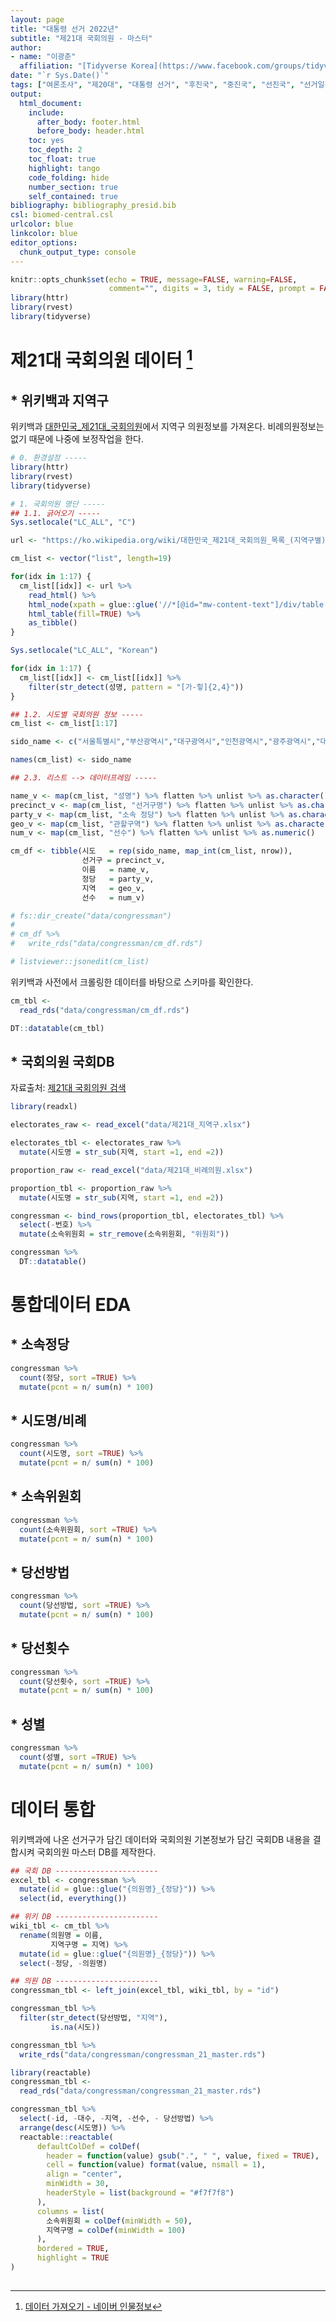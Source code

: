 ```yaml
---
layout: page
title: "대통령 선거 2022년"
subtitle: "제21대 국회의원 - 마스터"
author:
- name: "이광춘"
  affiliation: "[Tidyverse Korea](https://www.facebook.com/groups/tidyverse/)"
date: "`r Sys.Date()`"
tags: ["여론조사", "제20대", "대통령 선거", "후진국", "중진국", "선진국", "선거일정", "경선", "선거통계", "중앙선거여론조사", "2030", "국회의원", "제21대", "SNS"]
output:
  html_document: 
    include:
      after_body: footer.html
      before_body: header.html
    toc: yes
    toc_depth: 2
    toc_float: true
    highlight: tango
    code_folding: hide
    number_section: true
    self_contained: true
bibliography: bibliography_presid.bib
csl: biomed-central.csl
urlcolor: blue
linkcolor: blue
editor_options: 
  chunk_output_type: console
---
```


```r
knitr::opts_chunk$set(echo = TRUE, message=FALSE, warning=FALSE,
                      comment="", digits = 3, tidy = FALSE, prompt = FALSE, fig.align = 'center')
library(httr)
library(rvest)
library(tidyverse)
```

# 제21대 국회의원 데이터 [^previous-crawling] {#congressman-data}

[^previous-crawling]: [데이터 가져오기 - 네이버 인물정보](https://statkclee.github.io/ingest-data/naver-people-info.html)

## * 위키백과 지역구 {#congressman-data-21}

위키백과 [대한민국_제21대_국회의원](https://ko.wikipedia.org/wiki/대한민국_제21대_국회의원_목록_(지역구별))에서 지역구 의원정보를 가져온다. 비례의원정보는 없기 때문에 나중에 보정작업을 한다.

```r
# 0. 환경설정 -----
library(httr)
library(rvest)
library(tidyverse)

# 1. 국회의원 명단 -----
## 1.1. 긁어오기 -----
Sys.setlocale("LC_ALL", "C")

url <- "https://ko.wikipedia.org/wiki/대한민국_제21대_국회의원_목록_(지역구별)"

cm_list <- vector("list", length=19)

for(idx in 1:17) {
  cm_list[[idx]] <- url %>% 
    read_html() %>% 
    html_node(xpath = glue::glue('//*[@id="mw-content-text"]/div/table[{idx+1}]')) %>% 
    html_table(fill=TRUE) %>% 
    as_tibble()
}

Sys.setlocale("LC_ALL", "Korean")

for(idx in 1:17) {
  cm_list[[idx]] <- cm_list[[idx]] %>% 
    filter(str_detect(성명, pattern = "[가-힣]{2,4}"))
}

## 1.2. 시도별 국회의원 정보 -----
cm_list <- cm_list[1:17] 

sido_name <- c("서울특별시","부산광역시","대구광역시","인천광역시","광주광역시","대전광역시","울산광역시","세종특별자치시","경기도","강원도","충청북도","충청남도","전라북도","전라남도","경상북도","경상남도", "제주특별자치도")

names(cm_list) <- sido_name

## 2.3. 리스트 --> 데이터프레임 -----

name_v <- map(cm_list, "성명") %>% flatten %>% unlist %>% as.character()
precinct_v <- map(cm_list, "선거구명") %>% flatten %>% unlist %>% as.character()
party_v <- map(cm_list, "소속 정당") %>% flatten %>% unlist %>% as.character()
geo_v <- map(cm_list, "관할구역") %>% flatten %>% unlist %>% as.character()
num_v <- map(cm_list, "선수") %>% flatten %>% unlist %>% as.numeric()

cm_df <- tibble(시도   = rep(sido_name, map_int(cm_list, nrow)),
                선거구 = precinct_v,
                이름   = name_v, 
                정당   = party_v,
                지역   = geo_v,
                선수   = num_v)

# fs::dir_create("data/congressman")
# 
# cm_df %>%
#   write_rds("data/congressman/cm_df.rds")

# listviewer::jsonedit(cm_list)

```

위키백과 사전에서 크롤링한 데이터를 바탕으로 스키마를 확인한다.

```r
cm_tbl <- 
  read_rds("data/congressman/cm_df.rds")

DT::datatable(cm_tbl)
```

## * 국회의원 국회DB {#congressman-data-21-DB}

자료출처: [제21대 국회의원 검색](https://open.assembly.go.kr/portal/assm/search/memberSchPage.do)

```r
library(readxl)

electorates_raw <- read_excel("data/제21대_지역구.xlsx")

electorates_tbl <- electorates_raw %>% 
  mutate(시도명 = str_sub(지역, start =1, end =2))

proportion_raw <- read_excel("data/제21대_비례의원.xlsx")

proportion_tbl <- proportion_raw %>% 
  mutate(시도명 = str_sub(지역, start =1, end =2))

congressman <- bind_rows(proportion_tbl, electorates_tbl) %>% 
  select(-번호) %>% 
  mutate(소속위원회 = str_remove(소속위원회, "위원회"))

congressman %>% 
  DT::datatable()
```

# 통합데이터 EDA {#congressman-data-21-DB-fusion}

## * 소속정당 {#congressman-data-21-DB-fusion-party}

```r
congressman %>% 
  count(정당, sort =TRUE) %>% 
  mutate(pcnt = n/ sum(n) * 100)
```

## * 시도명/비례 {#congressman-data-21-DB-fusion-local}

```r
congressman %>% 
  count(시도명, sort =TRUE) %>% 
  mutate(pcnt = n/ sum(n) * 100)
```

## * 소속위원회 {#congressman-data-21-DB-fusion-committee}

```r
congressman %>% 
  count(소속위원회, sort =TRUE) %>% 
  mutate(pcnt = n/ sum(n) * 100)
```

## * 당선방법 {#congressman-data-21-DB-proportion}

```r
congressman %>% 
  count(당선방법, sort =TRUE) %>% 
  mutate(pcnt = n/ sum(n) * 100)
```

## * 당선횟수 {#congressman-data-21-DB-counts}

```r
congressman %>% 
  count(당선횟수, sort =TRUE) %>% 
  mutate(pcnt = n/ sum(n) * 100)
```

## * 성별 {#congressman-data-21-DB-sex}

```r
congressman %>% 
  count(성별, sort =TRUE) %>% 
  mutate(pcnt = n/ sum(n) * 100)
```

# 데이터 통합 {#congressman-data-21-DB-go}

위키백과에 나온 선거구가 담긴 데이터와 국회의원 기본정보가 담긴 국회DB 내용을 결합시켜 국회의원 마스터 DB를 제작한다.

```r
## 국회 DB -----------------------
excel_tbl <- congressman %>% 
  mutate(id = glue::glue("{의원명}_{정당}")) %>% 
  select(id, everything())

## 위키 DB -----------------------
wiki_tbl <- cm_tbl %>% 
  rename(의원명 = 이름,
         지역구명 = 지역) %>% 
  mutate(id = glue::glue("{의원명}_{정당}")) %>% 
  select(-정당, -의원명)

## 의원 DB -----------------------
congressman_tbl <- left_join(excel_tbl, wiki_tbl, by = "id")

congressman_tbl %>% 
  filter(str_detect(당선방법, "지역"),
         is.na(시도))

congressman_tbl %>% 
  write_rds("data/congressman/congressman_21_master.rds")
```

```r
library(reactable)
congressman_tbl <- 
  read_rds("data/congressman/congressman_21_master.rds")

congressman_tbl %>% 
  select(-id, -대수, -지역, -선수, - 당선방법) %>% 
  arrange(desc(시도명)) %>% 
  reactable::reactable(
      defaultColDef = colDef(
        header = function(value) gsub(".", " ", value, fixed = TRUE),
        cell = function(value) format(value, nsmall = 1),
        align = "center",
        minWidth = 30,
        headerStyle = list(background = "#f7f7f8")
      ),
      columns = list(
        소속위원회 = colDef(minWidth = 50),
        지역구명 = colDef(minWidth = 100)
      ),
      bordered = TRUE,
      highlight = TRUE
)
  

```

